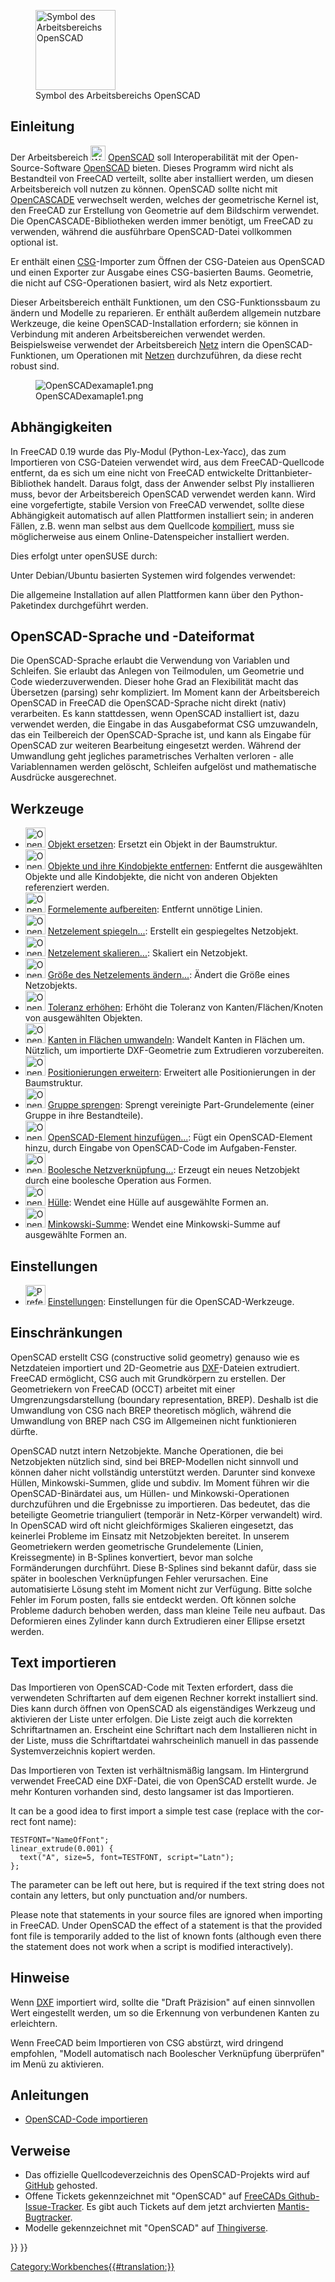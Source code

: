 <languages/>

{{Docnav/de
|[[Mesh_Workbench/de|Arbeitsbereich Mesh]]
|[[Part_Workbench/de|Arbeitsbereich Part]]
|IconL=Workbench_Mesh.svg
|IconR=Workbench_Part.svg
}}

[[Image:Workbench_OpenSCAD.svg|thumb|128px|Symbol des Arbeitsbereichs OpenSCAD]]

{{TOCright}}

<span id="Introduction"></span>
==Einleitung==

Der Arbeitsbereich [[Image:Workbench_OpenSCAD.svg|24px]] [[OpenSCAD_Workbench/de|OpenSCAD]] soll Interoperabilität mit der Open-Source-Software [https://www.openscad.org/ OpenSCAD] bieten. Dieses Programm wird nicht als Bestandteil von FreeCAD verteilt, sollte aber installiert werden, um diesen Arbeitsbereich voll nutzen zu können. OpenSCAD sollte nicht mit [[OpenCASCADE/de|OpenCASCADE]] verwechselt werden, welches der geometrische Kernel ist, den FreeCAD zur Erstellung von Geometrie auf dem Bildschirm verwendet. Die OpenCASCADE-Bibliotheken werden immer benötigt, um FreeCAD zu verwenden, während die ausführbare OpenSCAD-Datei vollkommen optional ist.

Er enthält einen [[OpenSCAD_CSG/de|CSG]]-Importer zum Öffnen der CSG-Dateien aus OpenSCAD und einen Exporter zur Ausgabe eines CSG-basierten Baums. Geometrie, die nicht auf CSG-Operationen basiert, wird als Netz exportiert.

Dieser Arbeitsbereich enthält Funktionen, um den CSG-Funktionssbaum zu ändern und Modelle zu reparieren. Er enthält außerdem allgemein nutzbare Werkzeuge, die keine OpenSCAD-Installation erfordern; sie können in Verbindung mit anderen Arbeitsbereichen verwendet werden. Beispielsweise verwendet der Arbeitsbereich [[Mesh_Workbench/de|Netz]] intern die OpenSCAD-Funktionen, um Operationen mit [[mesh/de|Netzen]] durchzuführen, da diese recht robust sind.

[[Image:OpenSCADexamaple1.png]]

<span id="Dependencies"></span>
== Abhängigkeiten ==

In FreeCAD 0.19 wurde das Ply-Modul (Python-Lex-Yacc), das zum Importieren von CSG-Dateien verwendet wird, aus dem FreeCAD-Quellcode entfernt, da es sich um eine nicht von FreeCAD entwickelte Drittanbieter-Bibliothek handelt. Daraus folgt, dass der Anwender selbst Ply installieren muss, bevor der Arbeitsbereich OpenSCAD verwendet werden kann. Wird eine vorgefertigte, stabile Version von FreeCAD verwendet, sollte diese Abhängigkeit automatisch auf allen Plattformen installiert sein; in anderen Fällen, z.B. wenn man selbst aus dem Quellcode [[Compiling/de|kompiliert]], muss sie möglicherweise aus einem Online-Datenspeicher installiert werden.

Dies erfolgt unter openSUSE durch:

{{Code|code=
sudo zypper install python3-ply
}}

Unter Debian/Ubuntu basierten Systemen wird folgendes verwendet:

{{Code|code=
sudo apt install python3-ply
}}

Die allgemeine Installation auf allen Plattformen kann über den Python-Paketindex durchgeführt werden.

{{Code|code=
pip3 install --user ply
}}

<span id="OpenSCAD_language_and_file_format"></span>
== OpenSCAD-Sprache und -Dateiformat ==

Die OpenSCAD-Sprache erlaubt die Verwendung von Variablen und Schleifen. Sie erlaubt das Anlegen von Teilmodulen, um Geometrie und Code wiederzuverwenden. Dieser hohe Grad an Flexibilität macht das Übersetzen (parsing) sehr kompliziert. Im Moment kann der Arbeitsbereich OpenSCAD in FreeCAD die OpenSCAD-Sprache nicht direkt (nativ) verarbeiten. Es kann stattdessen, wenn OpenSCAD installiert ist, dazu verwendet werden, die Eingabe in das Ausgabeformat CSG umzuwandeln, das ein Teilbereich der OpenSCAD-Sprache ist, und kann als Eingabe für OpenSCAD zur weiteren Bearbeitung eingesetzt werden. Während der Umwandlung geht jegliches parametrisches Verhalten verloren - alle Variablennamen werden gelöscht, Schleifen aufgelöst und mathematische Ausdrücke ausgerechnet.

<span id="Tools"></span>
==Werkzeuge==

* [[Image:OpenSCAD_ReplaceObject.svg|32px]] [[OpenSCAD_ReplaceObject/de|Objekt ersetzen]]: Ersetzt ein Objekt in der Baumstruktur.
* [[Image:OpenSCAD_RemoveSubtree.svg|32px]] [[OpenSCAD_RemoveSubtree/de|Objekte und ihre Kindobjekte entfernen]]: Entfernt die ausgewählten Objekte und alle Kindobjekte, die nicht von anderen Objekten referenziert werden.
* [[Image:OpenSCAD_RefineShapeFeature.svg|32px]] [[OpenSCAD_RefineShapeFeature/de|Formelemente aufbereiten]]: Entfernt unnötige Linien.
* [[Image:OpenSCAD_MirrorMeshFeature.svg|32px]] [[OpenSCAD_MirrorMeshFeature/de|Netzelement spiegeln...]]: Erstellt ein gespiegeltes Netzobjekt.
* [[Image:OpenSCAD_ScaleMeshFeature.svg|32px]] [[OpenSCAD_ScaleMeshFeature/de| Netzelement skalieren...]]: Skaliert ein Netzobjekt.
* [[Image:OpenSCAD_ResizeMeshFeature.svg|32px]] [[OpenSCAD_ResizeMeshFeature/de|Größe des Netzelements ändern...]]: Ändert die Größe eines Netzobjekts.
* [[Image:OpenSCAD_IncreaseToleranceFeature.svg|32px]] [[OpenSCAD_IncreaseToleranceFeature/de|Toleranz erhöhen]]: Erhöht die Toleranz von Kanten/Flächen/Knoten von ausgewählten Objekten.
* [[Image:OpenSCAD_Edgestofaces.svg|32px]] [[OpenSCAD_Edgestofaces/de|Kanten in Flächen umwandeln]]: Wandelt Kanten in Flächen um. Nützlich, um importierte DXF-Geometrie zum Extrudieren vorzubereiten.
* [[Image:OpenSCAD_ExpandPlacements.svg|32px]] [[OpenSCAD_ExpandPlacements/de|Positionierungen erweitern]]: Erweitert alle Positionierungen in der Baumstruktur.
* [[Image:OpenSCAD_ExplodeGroup.svg|32px]] [[OpenSCAD_ExplodeGroup/de|Gruppe sprengen]]: Sprengt vereinigte Part-Grundelemente (einer Gruppe in ihre Bestandteile). 
* [[Image:OpenSCAD_AddOpenSCADElement.svg|32px]] [[OpenSCAD_AddOpenSCADElement/de|OpenSCAD-Element hinzufügen...]]: Fügt ein OpenSCAD-Element hinzu, durch Eingabe von OpenSCAD-Code im Aufgaben-Fenster.
* [[Image:OpenSCAD_MeshBoolean.svg|32px]] [[OpenSCAD_MeshBoolean/de|Boolesche Netzverknüpfung...]]: Erzeugt ein neues Netzobjekt durch eine boolesche Operation aus Formen.
* [[Image:OpenSCAD_Hull.svg|32px]] [[OpenSCAD_Hull/de|Hülle]]: Wendet eine Hülle auf ausgewählte Formen an.
* [[Image:OpenSCAD_Minkowski.svg|32px]] [[OpenSCAD_Minkowski/de|Minkowski-Summe]]: Wendet eine Minkowski-Summe auf ausgewählte Formen an.

<span id="Preferences"></span>
==Einstellungen==

* [[Image:Preferences-openscad.svg|32px]] [[OpenSCAD_Preferences/de|Einstellungen]]: Einstellungen für die OpenSCAD-Werkzeuge.

<span id="Limitations"></span>
==Einschränkungen==

OpenSCAD erstellt CSG (constructive solid geometry) genauso wie es Netzdateien importiert und 2D-Geometrie aus [[DXF/de|DXF]]-Dateien extrudiert. FreeCAD ermöglicht, CSG auch mit Grundkörpern zu erstellen. Der Geometriekern von FreeCAD (OCCT) arbeitet mit einer Umgrenzungsdarstellung (boundary representation, BREP). Deshalb ist die Umwandlung von CSG nach BREP theoretisch möglich, während die Umwandlung von BREP nach CSG im Allgemeinen nicht funktionieren dürfte.

OpenSCAD nutzt intern Netzobjekte. Manche Operationen, die bei Netzobjekten nützlich sind, sind bei BREP-Modellen nicht sinnvoll und können daher nicht vollständig unterstützt werden. Darunter sind konvexe Hüllen, Minkowski-Summen, glide und subdiv. Im Moment führen wir die OpenSCAD-Binärdatei aus, um Hüllen- und Minkowski-Operationen durchzuführen und die Ergebnisse zu importieren. Das bedeutet, das die beteiligte Geometrie trianguliert (temporär in Netz-Körper verwandelt) wird. In OpenSCAD wird oft nicht gleichförmiges Skalieren eingesetzt, das keinerlei Probleme im Einsatz mit Netzobjekten bereitet. In unserem Geometriekern werden geometrische Grundelemente (Linien, Kreissegmente) in B-Splines konvertiert, bevor man solche Formänderungen durchführt. Diese B-Splines sind bekannt dafür, dass sie später in booleschen Verknüpfungen Fehler verursachen. Eine automatisierte Lösung steht im Moment nicht zur Verfügung. Bitte solche Fehler im Forum posten, falls sie entdeckt werden. Oft können solche Probleme dadurch behoben werden, dass man kleine Teile neu aufbaut. Das Deformieren eines Zylinder kann durch Extrudieren einer Ellipse ersetzt werden.

<span id="Importing_text"></span>
==Text importieren==

Das Importieren von OpenSCAD-Code mit Texten erfordert, dass die verwendeten Schriftarten auf dem eigenen Rechner korrekt installiert sind. Dies kann durch öffnen von OpenSCAD als eigenständiges Werkzeug und aktivieren der Liste unter {{MenuCommand|Help → Font List}} erfolgen. Die Liste zeigt auch die korrekten Schriftartnamen an. Erscheint eine Schriftart nach dem Installieren nicht in der Liste, muss die Schriftartdatei wahrscheinlich manuell in das passende Systemverzeichnis kopiert werden.

Das Importieren von Texten ist verhältnismäßig langsam. Im Hintergrund verwendet FreeCAD eine DXF-Datei, die von OpenSCAD erstellt wurde. Je mehr Konturen vorhanden sind, desto langsamer ist das Importieren.

<div lang="en" dir="ltr" class="mw-content-ltr">
It can be a good idea to first import a simple test case (replace {{Incode|NameOfFont}} with the correct font name):
</div>

<pre>
TESTFONT="NameOfFont";
linear_extrude(0.001) {
  text("A", size=5, font=TESTFONT, script="Latn");
};
</pre>

<div lang="en" dir="ltr" class="mw-content-ltr">
The {{Incode|<nowiki>script="Latn"</nowiki>}} parameter can be left out here, but is required if the text string does not contain any letters, but only punctuation and/or numbers.
</div>

<div lang="en" dir="ltr" class="mw-content-ltr">
Please note that {{Incode|<nowiki>use <FONT>;</nowiki>}} statements in your source files are ignored when importing in FreeCAD. Under OpenSCAD the effect of a {{Incode|use}} statement is that the provided font file is temporarily added to the list of known fonts (although even there the statement does not work when a script is modified interactively).
</div>

<span id="Hints"></span>
== Hinweise ==

Wenn [[DXF/de|DXF]] importiert wird, sollte die "Draft Präzision" auf einen sinnvollen Wert eingestellt werden, um so die Erkennung von verbundenen Kanten zu erleichtern.

Wenn FreeCAD beim Importieren von CSG abstürzt, wird dringend empfohlen, "Modell automatisch nach Boolescher Verknüpfung überprüfen" im Menü {{MenuCommand|Bearbeiten → Einstellungen → Part/Part Design → Allgemein → Modelleinstellungen}} zu aktivieren.

<span id="Tutorials"></span>
==Anleitungen==

* [[Import_OpenSCAD_code/de|OpenSCAD-Code importieren]]

<span id="Links"></span>
== Verweise ==

<div class="mw-translate-fuzzy">
* Das offizielle Quellcodeverzeichnis des OpenSCAD-Projekts wird auf [https://github.com/openscad/openscad GitHub] gehosted.
* Offene Tickets gekennzeichnet mit "OpenSCAD" auf [https://github.com/FreeCAD/FreeCAD/labels/WB%20OpenSCAD FreeCADs Github-Issue-Tracker]. Es gibt auch Tickets auf dem jetzt archvierten [https://tracker.freecad.org/search.php?tag_string=OpenSCAD Mantis-Bugtracker].   
* Modelle gekennzeichnet mit "OpenSCAD" auf [http://www.thingiverse.com/tag:openscad Thingiverse].
</div>


{{Docnav/de
|[[Mesh_Workbench/de|Arbeitsbereich Mesh]]
|[[Part_Workbench/de|Arbeitsbereich Part]]
|IconL=Workbench_Mesh.svg
|IconR=Workbench_Part.svg
}}

{{OpenSCAD Tools navi{{#translation:}}}}
{{Userdocnavi{{#translation:}}}}
[[Category:Workbenches{{#translation:}}]]